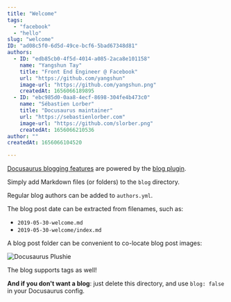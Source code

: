 ```yaml
---
title: "Welcome"
tags:
  - "facebook"
  - "hello"
slug: "welcome"
ID: "ad08c5f0-6d5d-49ce-bcf6-5bad67348d81"
authors:
  - ID: "edb85cb0-4f5d-4014-a085-2aca8e101158"
    name: "Yangshun Tay"
    title: "Front End Engineer @ Facebook"
    url: "https://github.com/yangshun"
    image-url: "https://github.com/yangshun.png"
    createdAt: 1656066189895
  - ID: "ebc985d0-0aa8-4ecf-8698-304fe4b473c0"
    name: "Sébastien Lorber"
    title: "Docusaurus maintainer"
    url: "https://sebastienlorber.com"
    image-url: "https://github.com/slorber.png"
    createdAt: 1656066210536
author: ""
createdAt: 1656066104520

---
```

[Docusaurus blogging features](https://docusaurus.io/docs/blog) are powered by the [blog plugin](https://docusaurus.io/docs/api/plugins/@docusaurus/plugin-content-blog).

Simply add Markdown files (or folders) to the `blog` directory.

Regular blog authors can be added to `authors.yml`.

The blog post date can be extracted from filenames, such as:

- `2019-05-30-welcome.md`
- `2019-05-30-welcome/index.md`

A blog post folder can be convenient to co-locate blog post images:

![Docusaurus Plushie](./docusaurus-plushie-banner.jpeg)

The blog supports tags as well!

**And if you don't want a blog**: just delete this directory, and use `blog: false` in your Docusaurus config.
